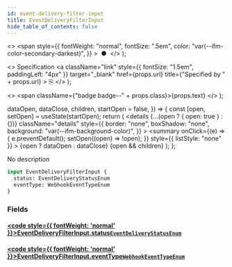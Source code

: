 ```yaml
---
id: event-delivery-filter-input
title: EventDeliveryFilterInput
hide_table_of_contents: false
---
```


  <>
    <span
      style={{
        fontWeight: "normal",
        fontSize: ".5em",
        color: "var(--ifm-color-secondary-darkest)",
      }}
    >
      &nbsp;●&nbsp;
    </span>
  </>
);

  <>
    Specification
    <a
      className="link"
      style={{ fontSize: "1.5em", paddingLeft: "4px" }}
      target="\_blank"
      href={props.url}
      title={"Specified by " + props.url}
    >
      ⎘
    </a>
  </>
);

  <>
    <span className={"badge badge--" + props.class}>{props.text}</span>
  </>
);


  dataOpen,
  dataClose,
  children,
  startOpen = false,
}) => {
  const [open, setOpen] = useState(startOpen);
  return (
    <details
      {...(open ? { open: true } : {})}
      className="details"
      style={{
        border: "none",
        boxShadow: "none",
        background: "var(--ifm-background-color)",
      }}
    >
      <summary
        onClick={(e) => {
          e.preventDefault();
          setOpen((open) => !open);
        }}
        style={{ listStyle: "none" }}
      >
        {open ? dataOpen : dataClose}
      </summary>
      {open && children}
    </details>
  );
};

No description

```graphql
input EventDeliveryFilterInput {
  status: EventDeliveryStatusEnum
  eventType: WebhookEventTypeEnum
}
```

### Fields

#### [<code style={{ fontWeight: 'normal' }}>EventDeliveryFilterInput.<b>status</b></code>](#)<Bullet />[`EventDeliveryStatusEnum`](../../../api-storefront/webhooks/enums/event-delivery-status-enum) <Badge class="secondary" text="enum"/>

>

#### [<code style={{ fontWeight: 'normal' }}>EventDeliveryFilterInput.<b>eventType</b></code>](#)<Bullet />[`WebhookEventTypeEnum`](../../../api-storefront/webhooks/enums/webhook-event-type-enum) <Badge class="secondary" text="enum"/>

>
